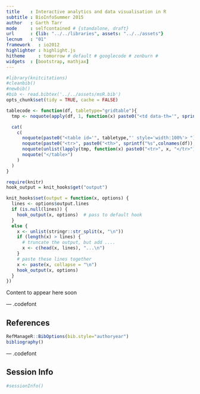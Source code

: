 ```yaml
---
title    : Interactive analytics and data visualisation in R
subtitle : BioInfoSummer 2015
author   : Garth Tarr
mode     : selfcontained # {standalone, draft}
url      : {lib: "../../libraries", assets: "../../assets"}
lecnum   : "01"
framework   : io2012
highlighter : highlight.js
hitheme     : tomorrow # default # googlecode # zenburn # 
widgets  : [bootstrap, mathjax]
---
```



```r
#library(knitcitations)
#cleanbib()
#newbib()
#bib <- read.bibtex('../../assets/msR.bib')
opts_chunk$set(tidy = TRUE, cache = FALSE) 

tablecode <- function(df, tabletype="gridtable"){
  tmp <- noquote(apply(df, 1, function(x) paste0("<td data-th='", sprintf("%s",colnames(df)), "'>", x, "</td>", collapse=" ")))

  cat(
    c(
      noquote(paste0("<table id='", tabletype,"' style='width:100%'> ")),
      noquote(paste0("<tr>", paste0("<th>", sprintf("%s",colnames(df)), "</th>", collapse=" "), "</tr>")),
      noquote(unlist(lapply(tmp, function(x) paste0("<tr>", x, "</tr>")))),
      noquote("</table>")
    )
  )
}

require(knitr)
hook_output = knit_hooks$get("output")

knit_hooks$set(output = function(x, options) {
  lines <- options$output.lines
  if (is.null(lines)) {
    hook_output(x, options)  # pass to default hook
  }
  else {
    x <- unlist(stringr::str_split(x, "\n"))
    if (length(x) > lines) {
      # truncate the output, but add ....
      x <- c(head(x, lines), "...\n")
    }
    # paste these lines together
    x <- paste(x, collapse = "\n")
    hook_output(x, options)
  }
})
```


Content to appear here soon







--- .codefont

## References

```r
RefManageR::BibOptions(bib.style="authoryear")
bibliography()
```

--- .codefont

## Session Info

```r
#sessionInfo()
```
